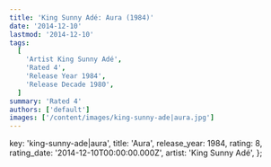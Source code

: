 ```yaml
---
title: 'King Sunny Adé: Aura (1984)'
date: '2014-12-10'
lastmod: '2014-12-10'
tags:
  [
    'Artist King Sunny Adé',
    'Rated 4',
    'Release Year 1984',
    'Release Decade 1980',
  ]
summary: 'Rated 4'
authors: ['default']
images: ['/content/images/king-sunny-ade|aura.jpg']
---
```


  key: 'king-sunny-ade|aura',
  title: 'Aura',
  release_year: 1984,
  rating: 8,
  rating_date: '2014-12-10T00:00:00.000Z',
  artist: 'King Sunny Adé',
};

<MusicRating data={data} />
